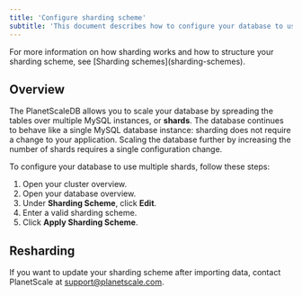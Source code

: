 ```yaml
---
title: 'Configure sharding scheme'
subtitle: 'This document describes how to configure your database to use multiple shards.'
---
```


<InfoBlock type="note">
  For more information on how sharding works and how to structure your sharding
  scheme, see [Sharding schemes](sharding-schemes).
</InfoBlock>

## Overview

The PlanetScaleDB allows you to scale your database by spreading the tables over multiple MySQL instances, or **shards**. The database continues to behave like a single MySQL database instance: sharding does not require a change to your application. Scaling the database further by increasing the number of shards requires a single configuration change.

To configure your database to use multiple shards, follow these steps:

1. Open your cluster overview.
1. Open your database overview. <!-- ? -->
1. Under **Sharding Scheme**, click **Edit**.
1. Enter a valid sharding scheme.
1. Click **Apply Sharding Scheme**.

## Resharding

If you want to update your sharding scheme after importing data, contact PlanetScale at <support@planetscale.com>.
